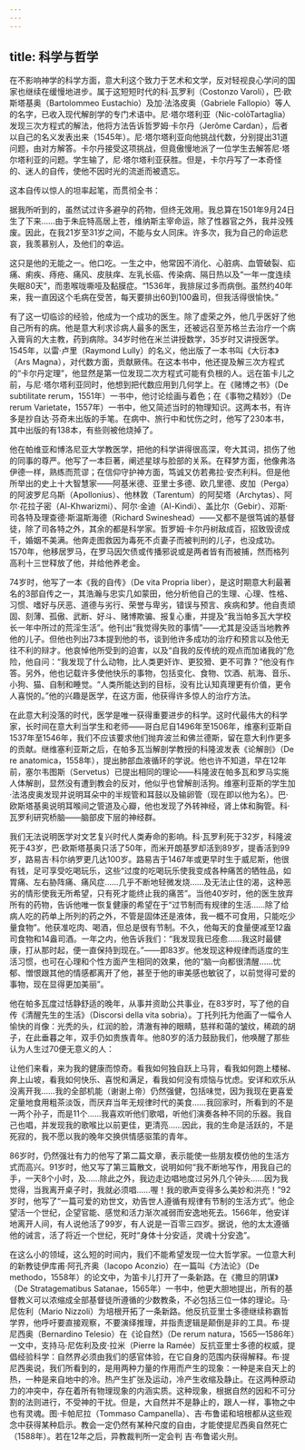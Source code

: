 ```yaml
---
---
---
```

title: 科学与哲学
---




在不影响神学的科学方面，意大利这个致力于艺术和文学，反对轻视良心学问的国家也继续在缓慢地进步。属于这短短时代的科·瓦罗利（Costonzo Varoli），巴·欧斯塔基奥（Bartolommeo Eustachio）及加·法洛皮奥（Gabriele Fallopio）等人的名字，已收入现代解剖学的专门术语中。尼·塔尔塔利亚（Nic-colòTartaglia）发现三次方程式的解法，他将方法告诉哲罗姆·卡尔丹（Jerôme Cardan），后者以自己的名义发表出来（1545年）。尼·塔尔塔利亚向他挑战代数，分别提出31道问题，由对方解答。卡尔丹接受这项挑战，但竟傲慢地派了一位学生去解答尼·塔尔塔利亚的问题。学生输了，尼·塔尔塔利亚获胜。但是，卡尔丹写了一本奇怪的、迷人的自传，使他不因时光的流逝而被遗忘。

这本自传以惊人的坦率起笔，而贯彻全书：

据我所听到的，虽然试过许多避孕的药物，但终无效用。我总算在1501年9月24日生了下来……由于朱庇特高居上苍，维纳斯主宰命运，除了性器官之外，我并没残废。因此，在我21岁至31岁之间，不能与女人同床。许多次，我为自己的命运悲哀，我羡慕别人，及他们的幸运。



这只是他的无能之一。他口吃。一生之中，他常因不消化、心脏病、血管破裂、疝痛、痢疾、痔疮、痛风、皮肤痒、左乳长癌、传染病、隔日热以及“一年一度连续失眠80天”，而患喉咙嘶哑及黏膜症。“1536年，我排尿过多而病倒。虽然约40年来，我一直因这个毛病在受苦，每天要排出60到100盎司，但我活得很愉快。”

有了这一切临诊的经验，他成为一个成功的医生。除了虚荣之外，他几乎医好了他自己所有的病。他是意大利求诊病人最多的医生，还被远召至苏格兰去治疗一个病入膏肓的大主教，药到病除。34岁时他在米兰讲授数学，35岁时又讲授医学。1545年，以雷·卢里（Raymond Lully）的名义，他出版了一本书叫《大衍本》（Ars Magna），对代数方面，贡献厥伟。在这本书中，他还提及解三次方程式的“卡尔丹定理”，他显然是第一位发现二次方程式可能有负根的人。远在笛卡儿之前，与尼·塔尔塔利亚同时，他想到把代数应用到几何学上。在《赌博之书》（De subtilitate rerum，1551年）一书中，他讨论绘画与着色；在《事物之精妙》（De rerum Varietate，1557年）一书中，他又简述当时的物理知识。这两本书，有许多是抄自达·芬奇未出版的手笔。在病中、旅行中和忧伤之时，他写了230本书，其中出版的有138本，有些则被他烧掉了。

他在帕维亚和博洛尼亚大学教医学，把他的科学讲得很高深，夸大其词，损伤了他的同事的尊严。他写了一本巨著，阐述星球与脸部的关系。在释梦方面，他像弗洛伊德一样，熟练而荒谬；在信仰守护神方面，笃诚又仿若弗拉·安杰利科。但是他所举出的史上十大智慧家——阿基米德、亚里士多德、欧几里德、皮加（Perga）的阿波罗尼乌斯（Apollonius）、他林敦（Tarentum）的阿契塔（Archytas）、阿尔·花拉子密（Al-Khwarizmi）、阿尔·金迪（Al-Kindi）、盖比尔（Gebir）、邓斯·司各特及理查德·斯温斯海德（Richard Swineshead）——又都不是很笃诚的基督徒，除了司各特之外，其余的都是科学家。哲罗姆·卡尔丹树敌成百，招致毁谤成千，婚姻不美满。他奔走图救因为毒死不贞妻子而被判刑的儿子，也没成功。1570年，他移居罗马，在罗马因欠债或传播邪说或是两者皆有而被捕，然而格列高利十三世释放了他，并给他养老金。

74岁时，他写了一本《我的自传》（De vita Propria liber），是这时期意大利最著名的3部自传之一，其浩瀚与忠实几如蒙田，他分析他自己的生理、心理、性格、习惯、嗜好与厌恶、道德与劣行、荣誉与卑劣，错误与预言、疾病和梦。他自责顽固、刻薄、孤傲、武断、好斗、赌博欺骗、报复心重，并提及“我当帕多瓦大学校长一年中所过的荒淫生活”。他刊出“我觉得失败的事情”——尤其是没适当地教养他的儿子。但他也列出73本提到他的书，谈到他许多成功的治疗和预言以及他无往不利的辩才。他哀悼他所受到的迫害，以及“自我的反传统的观点而加诸我的”危险，他自问：“我发现了什么动物，比人类更奸诈、更狡猾、更不可靠？”他没有作答。另外，他也记载许多使他快乐的事物，包括变化、食物、饮酒、航海、音乐、小狗、猫、自制和睡觉。“人类所能达到的目标，没有比认知真理更有价值，更令人喜悦的。”他的兴趣是医学，在这方面，他获得许多惊人的治疗方法。

在此意大利没落的时代，医学是唯一获得重要进步的科学。这时代最伟大的科学家，长时间在意大利当学生和老师——哥白尼自1496年至1506年，维塞利亚斯自1537年至1546年，我们不应该要求他们抛弃波兰和佛兰德斯，留在意大利作更多的贡献。继维塞利亚斯之后，在帕多瓦当解剖学教授的科隆波发表《论解剖》（De re anatomica，1558年），提出肺部血液循环的学说。他也许不知道，早在12年前，塞尔韦图斯（Servetus）已提出相同的理论——科隆波在帕多瓦和罗马实施人体解剖，显然没有遭到教会的反对，他似乎也曾解剖活狗。维塞利亚斯的学生加·法洛皮奥发现并说明耳朵中的半规管和耳鼓以及输卵管（现在即以他为名）。巴·欧斯塔基奥说明耳喉间之管道及心瓣，他也发现了外转神经，肾上体和胸管。科·瓦罗利研究桥脑——脑部皮下层的神经群。

我们无法说明医学对文艺复兴时代人类寿命的影响。科·瓦罗利死于32岁，科隆波死于43岁，巴·欧斯塔基奥只活了50年，而米开朗基罗却活到89岁，提香活到99岁，路易吉·科尔纳罗更几达100岁。路易吉于1467年或更早时生于威尼斯，他很有钱，足可享受吃喝玩乐，这些“过度的吃喝玩乐使我变成各种痛苦的牺牲品，如胃痛、左右胁阵痛、痛风症……几乎不断地轻微发烧……及无法止住的渴，这种恶劣的情形使我无所希望，只有死才能终止我的痛苦”。当他40岁时，他的医生放弃所有的药物，告诉他唯一恢复健康的希望在于“过节制而有规律的生活……除了给病人吃的药单上所列的药之外，不管是固体还是液体，我一概不可食用，只能吃少量食物”。他获准吃肉、喝酒，但总是很有节制。不久，他每天的食量便减至12盎司食物和14盎司酒。一年之内，他告诉我们：“我发现我已痊愈……我这时最健康，打从那时起，便一直保持到现在。”——即83岁。他发现这种规律而适度的生活习惯，也可在心理和个性方面产生相同的效果，他的“脑一向都很清醒……忧郁、憎恨跟其他的情感都离开了他，甚至于他的审美感也敏锐了，以前觉得可爱的事物，现在显得更加美丽”。

他在帕多瓦度过恬静舒适的晚年，从事并资助公共事业，在83岁时，写了他的自传《清醒先生的生活》（Discorsi della vita sobria）。丁托列托为他画了一幅令人愉快的肖像：光秃的头，红润的脸，清澈有神的眼睛，慈祥和蔼的皱纹，稀疏的胡子，在此垂暮之年，双手仍如贵族青年。他80岁的活力鼓励我们，他唤醒了那些认为人生过70便无意义的人：

让他们来看，来为我的健康而惊奇。看我如何独自跃上马背，看我如何跑上楼梯、奔上山坡，看我如何快乐、喜悦和满足，看我如何没有烦恼与忧虑。安详和欢乐从没离开我……我的全部机能（谢谢上帝）仍然强健，包括味觉，因为我现在更喜爱定量地食用粗茶淡饭，而厌弃当年无规律时代的美食……我回家时，所看到的不是一两个孙子，而是11个……我喜欢听他们歌唱，听他们演奏各种不同的乐器。我自己也唱，并发现我的歌喉比以前更佳，更清亮……因此，我的生命是活跃的，不是死寂的，我不愿以我的晚年交换供情感驱策的青年。



86岁时，仍然强壮有力的他写了第二篇文章，表示能使一些朋友模仿他的生活方式而高兴。91岁时，他又写了第三篇散文，说明如何“我不断地写作，用我自己的手，一天8个小时，及……除此之外，我边走边唱地度过另外几个钟头……因为我觉得，当我离开桌子时，我就必须唱……喔！我的歌声变得多么美妙和洪亮！”92岁时，他写了“一篇可爱的劝世文，劝告世人遵循有规律有节制的生活方式”。他企望活一个世纪，企望官能、感觉和活力渐次减弱而安逸地死去。1566年，他安详地离开人间，有人说他活了99岁，有人说是一百零三四岁。据说，他的太太遵循他的诫言，活了将近一个世纪，死时“身体十分安适，灵魂十分安逸”。

在这么小的领域，这么短的时间内，我们不能希望发现一位大哲学家。一位意大利的新教徒伊库甫·阿孔齐奥（Iacopo Aconzio）在一篇叫《方法论》（De methodo，1558年）的论文中，为笛卡儿打开了一条新路。在《撒旦的阴谋》（De Stratagematibus Satanae，1565年）一书中，他更大胆地提出，所有的基督教义可以浓缩成全部基督徒所遵循的少数教条，不必包括三位一体的理论。马·尼佐利（Mario Nizzoli）为培根开拓了一条新路。他反抗亚里士多德继续称霸哲学界，他呼吁要直接观察，不要演绎推理，并指责逻辑是颠倒是非的工具。布·提尼西奥（Bernardino Telesio）在《论自然》（De rerum natura，1565—1586年）一文中，支持马·尼佐利及皮·拉米（Pierre la Ramée）反抗亚里士多德的权威，提倡经验科学：自然界必须由我们的感官体验，在它自身的范围内获得解释。布·提尼西奥说，我们所看到的，是用两种力量的作用而产生的现象：一种是来自天上的热，一种是来自地中的冷。热产生扩张及运动，冷产生收缩及静止。在这两种原动力的冲突中，存在着所有物理现象的内涵实质。这种现象，根据自然的因和不可分割的法则进行，不受神的干扰。但是，大自然并不是静止的，跟人一样，事物之中也有灵魂。图·卡帕尼拉（Tommaso Campanella）、吉·布鲁诺和培根都从这些观念中获得某种启示。教会一定仍然有某种尺度的自由，才能使提尼西奥自然死亡（1588年）。若在12年之后，异教裁判所一定会判 吉·布鲁诺火刑。